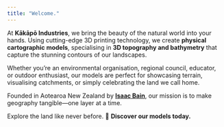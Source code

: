 ```yaml
---
title: "Welcome."
---
```


At **Kākāpō Industries**, we bring the beauty of the natural world into your hands. Using cutting-edge 3D printing technology, we create **physical cartographic models**, specialising in **3D topography and bathymetry** that capture the stunning contours of our landscapes.

Whether you’re an environmental organisation, regional council, educator, or outdoor enthusiast, our models are perfect for showcasing terrain, visualising catchments, or simply celebrating the land we call home.

Founded in Aotearoa New Zealand by [**Isaac Bain**](www.isaacbain.com), our mission is to make geography tangible—one layer at a time.

Explore the land like never before. 🌿 **Discover our models today.**
